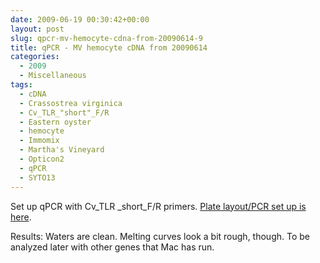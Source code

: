 ```yaml
---
date: 2009-06-19 00:30:42+00:00
layout: post
slug: qpcr-mv-hemocyte-cdna-from-20090614-9
title: qPCR - MV hemocyte cDNA from 20090614
categories:
  - 2009
  - Miscellaneous
tags:
  - cDNA
  - Crassostrea virginica
  - Cv_TLR_"short"_F/R
  - Eastern oyster
  - hemocyte
  - Immomix
  - Martha's Vineyard
  - Opticon2
  - qPCR
  - SYTO13
---
```


Set up qPCR with Cv_TLR _short_F/R primers. [Plate layout/PCR set up is here](https://eagle.fish.washington.edu/Arabidopsis/Notebook%20Workup%20Files/20090618-01.jpg).

Results: Waters are clean. Melting curves look a bit rough, though. To be analyzed later with other genes that Mac has run.
